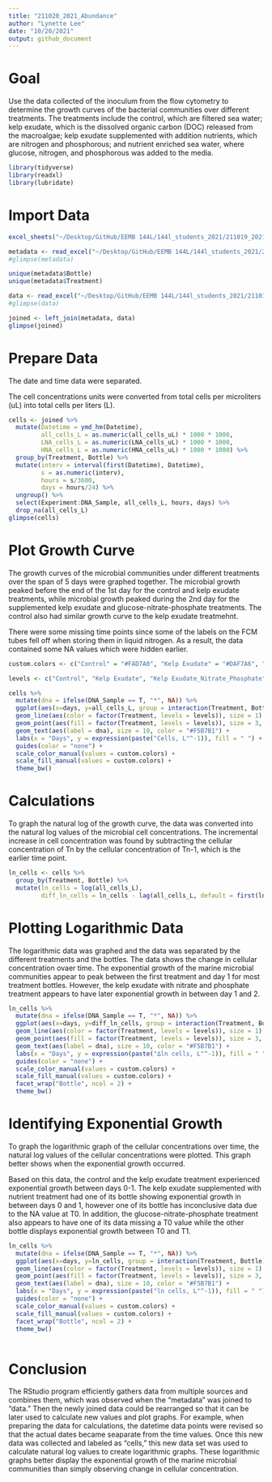 ```yaml
---
title: "211020_2021_Abundance"
author: "Lynette Lee"
date: "10/20/2021"
output: github_document
---
```

# Goal

Use the data collected of the inoculum from the flow cytometry to determine the growth curves of the bacterial communities over different treatments. The treatments include the control, which are filtered sea water; kelp exudate, which is the dissolved organic carbon (DOC) released from the macroalgae; kelp exudate supplemented with addition nutrients, which are nitrogen and phosphorous; and nutrient enriched sea water, where glucose, nitrogen, and phosphorous was added to the media. 


```r
library(tidyverse)
library(readxl)
library(lubridate)
```

# Import Data

```r
excel_sheets("~/Desktop/GitHub/EEMB 144L/144l_students_2021/211019_2021_Abundance/144l_students_2021/Input_Data/week4/144L_2021_BactAbund.xlsx")

metadata <- read_excel("~/Desktop/GitHub/EEMB 144L/144l_students_2021/211019_2021_Abundance/144l_students_2021/Input_Data/week4/144L_2021_BactAbund.xlsx", sheet = "Metadata")
#glimpse(metadata)

unique(metadata$Bottle)
unique(metadata$Treatment)

data <- read_excel("~/Desktop/GitHub/EEMB 144L/144l_students_2021/211019_2021_Abundance/144l_students_2021/Input_Data/week4/144L_2021_BactAbund.xlsx", sheet = "Data")
#glimpse(data)

joined <- left_join(metadata, data)
glimpse(joined)
```

# Prepare Data

The date and time data were separated.

The cell concentrations units were converted from total cells per microliters (uL) into total cells per liters (L).

```r
cells <- joined %>%
  mutate(Datetime = ymd_hm(Datetime),
         all_cells_L = as.numeric(all_cells_uL) * 1000 * 1000,
         LNA_cells_L = as.numeric(LNA_cells_uL) * 1000 * 1000,
         HNA_cells_L = as.numeric(HNA_cells_uL) * 1000 * 1000) %>%
  group_by(Treatment, Bottle) %>%
  mutate(interv = interval(first(Datetime), Datetime),
         s = as.numeric(interv),
         hours = s/3600,
         days = hours/24) %>%
  ungroup() %>%
  select(Experiment:DNA_Sample, all_cells_L, hours, days) %>%
  drop_na(all_cells_L)
glimpse(cells)
```

# Plot Growth Curve

The growth curves of the microbial communities under different treatments over the span of 5 days were graphed together. The microbial growth peaked before the end of the 1st day for the control and kelp exudate treatments, while microbial growth peaked during the 2nd day for the supplemented kelp exudate and glucose-nitrate-phosphate treatments. The control also had similar growth curve to the kelp exudate treatmehnt. 

There were some missing time points since some of the labels on the FCM tubes fell off when storing them in liquid nitrogen. As a result, the data contained some NA values which were hidden earlier. 

```r
custom.colors <- c("Control" = "#FAD7A0", "Kelp Exudate" = "#DAF7A6", "Kelp Exudate_Nitrate_Phosphate" = "#A3E4D7", "Glucose_Nitrate_Phosphate" = "#D7BDE2")

levels <- c("Control", "Kelp Exudate", "Kelp Exudate_Nitrate_Phosphate", "Glucose_Nitrate_Phosphate")

cells %>%
  mutate(dna = ifelse(DNA_Sample == T, "*", NA)) %>%
  ggplot(aes(x=days, y=all_cells_L, group = interaction(Treatment, Bottle))) +
  geom_line(aes(color = factor(Treatment, levels = levels)), size = 1) + 
  geom_point(aes(fill = factor(Treatment, levels = levels)), size = 3, color = "black", shape = 21) +
  geom_text(aes(label = dna), size = 10, color = "#F5B7B1") + 
  labs(x = "Days", y = expression(paste("Cells, L"^-1)), fill = " ") +
  guides(color = "none") +
  scale_color_manual(values = custom.colors) +
  scale_fill_manual(values = custom.colors) +
  theme_bw()
```

# Calculations

To graph the natural log of the growth curve, the data was converted into the natural log values of the microbial cell concentrations. The incremental increase in cell concentration was found by subtracting the cellular concentration of Tn by the cellular concentration of Tn-1, which is the earlier time point.

```r
ln_cells <- cells %>%
  group_by(Treatment, Bottle) %>%
  mutate(ln_cells = log(all_cells_L),
         diff_ln_cells = ln_cells - lag(all_cells_L, default = first(ln_cells)))
```

# Plotting Logarithmic Data

The logarithmic data was graphed and the data was separated by the different treatments and the bottles. The data shows the change in cellular concentration ovaer time. The exponential growth of the marine microbial communities appear to peak between the first treatment and day 1 for most treatment bottles. However, the kelp exudate with nitrate and phosphate treatment appears to have later exponential growth in between day 1 and 2. 

```r
ln_cells %>%
  mutate(dna = ifelse(DNA_Sample == T, "*", NA)) %>%
  ggplot(aes(x=days, y=diff_ln_cells, group = interaction(Treatment, Bottle))) +
  geom_line(aes(color = factor(Treatment, levels = levels)), size = 1) +
  geom_point(aes(fill = factor(Treatment, levels = levels)), size = 3, color = "black", shape = 21) +
  geom_text(aes(label = dna), size = 10, color = "#F5B7B1") +
  labs(x = "Days", y = expression(paste("∆ln cells, L"^-1)), fill = " ") +
  guides(color = "none") +
  scale_color_manual(values = custom.colors) +
  scale_fill_manual(values = custom.colors) +
  facet_wrap("Bottle", ncol = 2) +
  theme_bw()
```

# Identifying Exponential Growth

To graph the logarithmic graph of the cellular concentrations over time, the natural log values of the cellular concentrations were plotted. This graph better shows when the exponential growth occurred. 

Based on this data, the control and the kelp exudate treatment experienced exponential growth between days 0-1. The kelp exudate supplemented with nutrient treatment had one of its bottle showing exponential growth in between days 0 and 1, however one of its bottle has inconclusive data due to the NA value at T0. In addition, the glucose-nitrate-phosphate treatment also appears to have one of its data missing a T0 value while the other bottle displays exponential growth between T0 and T1.

```r
ln_cells %>%
  mutate(dna = ifelse(DNA_Sample == T, "*", NA)) %>%
  ggplot(aes(x=days, y=ln_cells, group = interaction(Treatment, Bottle))) +
  geom_line(aes(color = factor(Treatment, levels = levels)), size = 1) +
  geom_point(aes(fill = factor(Treatment, levels = levels)), size = 3, color = "black", shape = 21) +
  geom_text(aes(label = dna), size = 10, color = "#F5B7B1") + 
  labs(x = "Days", y = expression(paste("ln cells, L"^-1)), fill = " ") +
  guides(color = "none") +
  scale_color_manual(values = custom.colors) +
  scale_fill_manual(values = custom.colors) +
  facet_wrap("Bottle", ncol = 2) +
  theme_bw()
  
```

# Conclusion

The RStudio program efficiently gathers data from multiple sources and combines them, which was observed when the "metadata" was joined to "data." Then the newly joined data could be rearranged so that it can be later used to calculate new values and plot graphs. For example, when preparing the data for calculations, the datetime data points were revised so that the actual dates became seaparate from the time values. Once this new data was collected and labeled as "cells," this new data set was used to calculate natural log values to create logarithmic graphs. These logarithmic graphs better display the exponential growth of the marine microbial communities than simply observing change in cellular concentration. 
